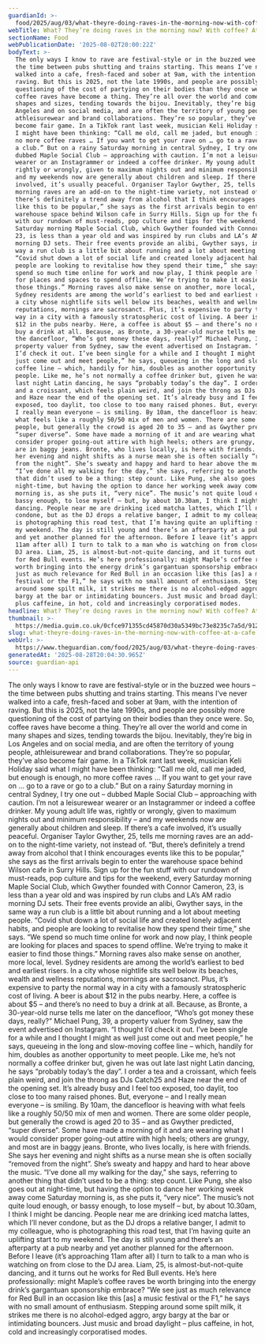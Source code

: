 ```yaml
---
guardianId: >-
  food/2025/aug/03/what-theyre-doing-raves-in-the-morning-now-with-coffee-at-a-cafe
webTitle: What? They’re doing raves in the morning now? With coffee? At a cafe?
sectionName: Food
webPublicationDate: '2025-08-02T20:00:22Z'
bodyText: >-
  The only ways I know to rave are festival-style or in the buzzed wee hours –
  the time between pubs shutting and trains starting. This means I’ve never
  walked into a cafe, fresh-faced and sober at 9am, with the intention of
  raving. But this is 2025, not the late 1990s, and people are possibly more
  questioning of the cost of partying on their bodies than they once were. So,
  coffee raves have become a thing. They’re all over the world and come in many
  shapes and sizes, tending towards the bijou. Inevitably, they’re big in Los
  Angeles and on social media, and are often the territory of young people,
  athleisurewear and brand collaborations. They’re so popular, they’ve also
  become fair game. In a TikTok rant last week, musician Keli Holiday said what
  I might have been thinking: “Call me old, call me jaded, but enough is enough,
  no more coffee raves … If you want to get your rave on … go to a rave or go to
  a club.” But on a rainy Saturday morning in central Sydney, I try one out –
  dubbed Maple Social Club – approaching with caution. I’m not a leisurewear
  wearer or an Instagrammer or indeed a coffee drinker. My young adult life was,
  rightly or wrongly, given to maximum nights out and minimum responsibility –
  and my weekends now are generally about children and sleep. If there’s a cafe
  involved, it’s usually peaceful. Organiser Taylor Gwyther, 25, tells me
  morning raves are an add-on to the night-time variety, not instead of. “But,
  there’s definitely a trend away from alcohol that I think encourages events
  like this to be popular,” she says as the first arrivals begin to enter the
  warehouse space behind Wilson cafe in Surry Hills. Sign up for the fun stuff
  with our rundown of must-reads, pop culture and tips for the weekend, every
  Saturday morning Maple Social Club, which Gwyther founded with Connor Cameron,
  23, is less than a year old and was inspired by run clubs and LA’s AM radio
  morning DJ sets. Their free events provide an alibi, Gwyther says, in the same
  way a run club is a little bit about running and a lot about meeting people.
  “Covid shut down a lot of social life and created lonely adjacent habits, and
  people are looking to revitalise how they spend their time,” she says. “We
  spend so much time online for work and now play, I think people are looking
  for places and spaces to spend offline. We’re trying to make it easier to find
  those things.” Morning raves also make sense on another, more local, level.
  Sydney residents are among the world’s earliest to bed and earliest risers. In
  a city whose nightlife sits well below its beaches, wealth and wellness
  reputations, mornings are sacrosanct. Plus, it’s expensive to party the normal
  way in a city with a famously stratospheric cost of living. A beer is about
  $12 in the pubs nearby. Here, a coffee is about $5 – and there’s no need to
  buy a drink at all. Because, as Bronte, a 30-year-old nurse tells me later on
  the dancefloor, “Who’s got money these days, really?” Michael Pung, 39, a
  property valuer from Sydney, saw the event advertised on Instagram. “I thought
  I’d check it out. I’ve been single for a while and I thought I might as well
  just come out and meet people,” he says, queueing in the long and slow-moving
  coffee line – which, handily for him, doubles as another opportunity to meet
  people. Like me, he’s not normally a coffee drinker but, given he was out late
  last night Latin dancing, he says “probably today’s the day”. I order a tea
  and a croissant, which feels plain weird, and join the throng as DJs Catch25
  and Haze near the end of the opening set. It’s already busy and I feel too
  exposed, too daylit, too close to too many raised phones. But, everyone – and
  I really mean everyone – is smiling. By 10am, the dancefloor is heaving with
  what feels like a roughly 50/50 mix of men and women. There are some older
  people, but generally the crowd is aged 20 to 35 – and as Gwyther predicted,
  “super diverse”. Some have made a morning of it and are wearing what I would
  consider proper going-out attire with high heels; others are grungy, and most
  are in baggy jeans. Bronte, who lives locally, is here with friends. She says
  her evening and night shifts as a nurse mean she is often socially “removed
  from the night”. She’s sweaty and happy and hard to hear above the music.
  “I’ve done all my walking for the day,” she says, referring to another thing
  that didn’t used to be a thing: step count. Like Pung, she also goes out at
  night-time, but having the option to dance her working week away come Saturday
  morning is, as she puts it, “very nice”. The music’s not quite loud enough, or
  bassy enough, to lose myself – but, by about 10.30am, I think I might be
  dancing. People near me are drinking iced matcha lattes, which I’ll never
  condone, but as the DJ drops a relative banger, I admit to my colleague, who
  is photographing this road test, that I’m having quite an uplifting start to
  my weekend. The day is still young and there’s an afterparty at a pub nearby
  and yet another planned for the afternoon. Before I leave (it’s approaching
  11am after all) I turn to talk to a man who is watching on from close to the
  DJ area. Liam, 25, is almost-but-not-quite dancing, and it turns out he works
  for Red Bull events. He’s here professionally: might Maple’s coffee raves be
  worth bringing into the energy drink’s gargantuan sponsorship embrace? “We see
  just as much relevance for Red Bull in an occasion like this [as] a music
  festival or the F1,” he says with no small amount of enthusiasm. Stepping
  around some spilt milk, it strikes me there is no alcohol-edged aggro, argy
  bargy at the bar or intimidating bouncers. Just music and broad daylight –
  plus caffeine, in hot, cold and increasingly corporatised modes.
headline: What? They’re doing raves in the morning now? With coffee? At a cafe?
thumbnail: >-
  https://media.guim.co.uk/0cfce971355cd45870d30a5349bc73e8235c7a5d/912_0_4560_3648/500.jpg
slug: what-theyre-doing-raves-in-the-morning-now-with-coffee-at-a-cafe
webUrl: >-
  https://www.theguardian.com/food/2025/aug/03/what-theyre-doing-raves-in-the-morning-now-with-coffee-at-a-cafe
generatedAt: '2025-08-28T20:04:30.965Z'
source: guardian-api
---
```

The only ways I know to rave are festival-style or in the buzzed wee hours – the time between pubs shutting and trains starting. This means I’ve never walked into a cafe, fresh-faced and sober at 9am, with the intention of raving. But this is 2025, not the late 1990s, and people are possibly more questioning of the cost of partying on their bodies than they once were. So, coffee raves have become a thing. They’re all over the world and come in many shapes and sizes, tending towards the bijou. Inevitably, they’re big in Los Angeles and on social media, and are often the territory of young people, athleisurewear and brand collaborations. They’re so popular, they’ve also become fair game. In a TikTok rant last week, musician Keli Holiday said what I might have been thinking: “Call me old, call me jaded, but enough is enough, no more coffee raves … If you want to get your rave on … go to a rave or go to a club.” But on a rainy Saturday morning in central Sydney, I try one out – dubbed Maple Social Club – approaching with caution. I’m not a leisurewear wearer or an Instagrammer or indeed a coffee drinker. My young adult life was, rightly or wrongly, given to maximum nights out and minimum responsibility – and my weekends now are generally about children and sleep. If there’s a cafe involved, it’s usually peaceful. Organiser Taylor Gwyther, 25, tells me morning raves are an add-on to the night-time variety, not instead of. “But, there’s definitely a trend away from alcohol that I think encourages events like this to be popular,” she says as the first arrivals begin to enter the warehouse space behind Wilson cafe in Surry Hills. Sign up for the fun stuff with our rundown of must-reads, pop culture and tips for the weekend, every Saturday morning Maple Social Club, which Gwyther founded with Connor Cameron, 23, is less than a year old and was inspired by run clubs and LA’s AM radio morning DJ sets. Their free events provide an alibi, Gwyther says, in the same way a run club is a little bit about running and a lot about meeting people. “Covid shut down a lot of social life and created lonely adjacent habits, and people are looking to revitalise how they spend their time,” she says. “We spend so much time online for work and now play, I think people are looking for places and spaces to spend offline. We’re trying to make it easier to find those things.” Morning raves also make sense on another, more local, level. Sydney residents are among the world’s earliest to bed and earliest risers. In a city whose nightlife sits well below its beaches, wealth and wellness reputations, mornings are sacrosanct. Plus, it’s expensive to party the normal way in a city with a famously stratospheric cost of living. A beer is about $12 in the pubs nearby. Here, a coffee is about $5 – and there’s no need to buy a drink at all. Because, as Bronte, a 30-year-old nurse tells me later on the dancefloor, “Who’s got money these days, really?” Michael Pung, 39, a property valuer from Sydney, saw the event advertised on Instagram. “I thought I’d check it out. I’ve been single for a while and I thought I might as well just come out and meet people,” he says, queueing in the long and slow-moving coffee line – which, handily for him, doubles as another opportunity to meet people. Like me, he’s not normally a coffee drinker but, given he was out late last night Latin dancing, he says “probably today’s the day”. I order a tea and a croissant, which feels plain weird, and join the throng as DJs Catch25 and Haze near the end of the opening set. It’s already busy and I feel too exposed, too daylit, too close to too many raised phones. But, everyone – and I really mean everyone – is smiling. By 10am, the dancefloor is heaving with what feels like a roughly 50/50 mix of men and women. There are some older people, but generally the crowd is aged 20 to 35 – and as Gwyther predicted, “super diverse”. Some have made a morning of it and are wearing what I would consider proper going-out attire with high heels; others are grungy, and most are in baggy jeans. Bronte, who lives locally, is here with friends. She says her evening and night shifts as a nurse mean she is often socially “removed from the night”. She’s sweaty and happy and hard to hear above the music. “I’ve done all my walking for the day,” she says, referring to another thing that didn’t used to be a thing: step count. Like Pung, she also goes out at night-time, but having the option to dance her working week away come Saturday morning is, as she puts it, “very nice”. The music’s not quite loud enough, or bassy enough, to lose myself – but, by about 10.30am, I think I might be dancing. People near me are drinking iced matcha lattes, which I’ll never condone, but as the DJ drops a relative banger, I admit to my colleague, who is photographing this road test, that I’m having quite an uplifting start to my weekend. The day is still young and there’s an afterparty at a pub nearby and yet another planned for the afternoon. Before I leave (it’s approaching 11am after all) I turn to talk to a man who is watching on from close to the DJ area. Liam, 25, is almost-but-not-quite dancing, and it turns out he works for Red Bull events. He’s here professionally: might Maple’s coffee raves be worth bringing into the energy drink’s gargantuan sponsorship embrace? “We see just as much relevance for Red Bull in an occasion like this [as] a music festival or the F1,” he says with no small amount of enthusiasm. Stepping around some spilt milk, it strikes me there is no alcohol-edged aggro, argy bargy at the bar or intimidating bouncers. Just music and broad daylight – plus caffeine, in hot, cold and increasingly corporatised modes.
